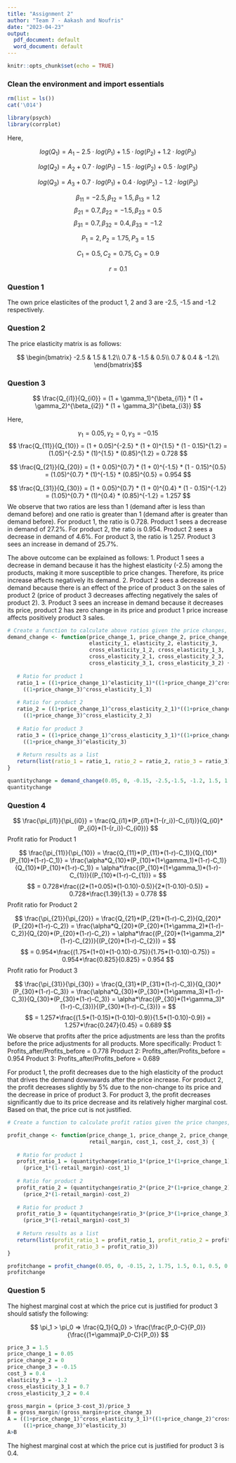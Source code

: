 ```yaml
---
title: "Assignment 2"
author: "Team 7 - Aakash and Noufris"
date: "2023-04-23"
output:
  pdf_document: default
  word_document: default
---
```


```r
knitr::opts_chunk$set(echo = TRUE)
```

### Clean the environment and import essentials
```r
rm(list = ls())
cat('\014')

library(psych)
library(corrplot)

```

Here,

$$ log(Q_1) = A_1 - 2.5 \cdot log(P_1) + 1.5 \cdot log(P_2) + 1.2 \cdot log(P_3)  $$

$$ log(Q_2) = A_2 + 0.7 \cdot log(P_1) - 1.5 \cdot log(P_2) + 0.5 \cdot log(P_3)  $$

$$ log(Q_3) = A_3 + 0.7 \cdot log(P_1) + 0.4 \cdot log(P_2) - 1.2 \cdot log(P_3)  $$

$$ \beta_{11} = -2.5, \beta_{12} = 1.5,  \beta_{13} = 1.2 $$
$$ \beta_{21} = 0.7, \beta_{22} = -1.5,  \beta_{23} = 0.5 $$
$$ \beta_{31} = 0.7, \beta_{32} = 0.4,  \beta_{33} = -1.2 $$

$$ P_1 = 2, P_2 = 1.75, P_3 = 1.5 $$

$$ C_1 = 0.5, C_2 = 0.75, C_3 = 0.9 $$

$$ r = 0.1 $$

### Question 1

The own price elasticites of the product 1, 2 and 3 are -2.5, -1.5 and -1.2 respectively.

### Question 2

The price elasticity matrix is as follows:

$$ \begin{bmatrix}
-2.5 & 1.5 & 1.2\\
0.7 & -1.5 & 0.5\\
0.7 & 0.4 & -1.2\\
\end{bmatrix}$$

### Question 3

$$ \frac{Q_{i1}}{Q_{i0}} = (1 + \gamma_1)^{\beta_{i1}} *  (1 + \gamma_2)^{\beta_{i2}} * (1 + \gamma_3)^{\beta_{i3}} $$

Here,

$$ \gamma_1 = 0.05, \gamma_2 = 0, \gamma_3 = -0.15 $$
$$ \frac{Q_{11}}{Q_{10}} = (1 + 0.05)^{-2.5} *  (1 + 0)^{1.5} * (1 - 0.15)^{1.2} = (1.05)^{-2.5} *  (1)^{1.5} * (0.85)^{1.2} = 0.728 $$

$$ \frac{Q_{21}}{Q_{20}} = (1 + 0.05)^{0.7} *  (1 + 0)^{-1.5} * (1 - 0.15)^{0.5} = (1.05)^{0.7} *  (1)^{-1.5} * (0.85)^{0.5} = 0.954 $$

$$ \frac{Q_{31}}{Q_{30}} = (1 + 0.05)^{0.7} *  (1 + 0)^{0.4} * (1 - 0.15)^{-1.2} = (1.05)^{0.7} *  (1)^{0.4} * (0.85)^{-1.2} = 1.257 $$
We observe that two ratios are less than 1 (demand after is less than demand before) and one ratio is greater than 1 (demand after is greater than demand before).
For product 1, the ratio is 0.728. Product 1 sees a decrease in demand of 27.2%.
For product 2, the ratio is 0.954. Product 2 sees a decrease in demand of 4.6%.
For product 3, the ratio is 1.257. Product 3 sees an increase in demand of 25.7%.

The above outcome can be explained as follows:
1. Product 1 sees a decrease in demand because it has the highest elasticity (-2.5) among the products, making it more susceptible to price changes. Therefore, its price increase affects negatively its demand. 
2. Product 2 sees a decrease in demand because there is an effect of the price of product 3 on the sales of product 2 (price of product 3 decreases affecting negatively the sales of product 2).
3. Product 3 sees an increase in demand because it decreases its price, product 2 has zero change in its price and product 1 price increase affects positively product 3 sales.

```r
# Create a function to calculate above ratios given the price changes, own and cross elasticities
demand_change <- function(price_change_1, price_change_2, price_change_3, 
                          elasticity_1, elasticity_2, elasticity_3,
                          cross_elasticity_1_2, cross_elasticity_1_3,
                          cross_elasticity_2_1, cross_elasticity_2_3,
                          cross_elasticity_3_1, cross_elasticity_3_2) {
   
   # Ratio for product 1
   ratio_1 = ((1+price_change_1)^elasticity_1)*((1+price_change_2)^cross_elasticity_1_2)*
     ((1+price_change_3)^cross_elasticity_1_3)
   
   # Ratio for product 2
   ratio_2 = ((1+price_change_1)^cross_elasticity_2_1)*((1+price_change_2)^elasticity_2)*
     ((1+price_change_3)^cross_elasticity_2_3)
   
   # Ratio for product 3
   ratio_3 = ((1+price_change_1)^cross_elasticity_3_1)*((1+price_change_2)^cross_elasticity_3_2)*
     ((1+price_change_3)^elasticity_3)
   
   # Return results as a list
   return(list(ratio_1 = ratio_1, ratio_2 = ratio_2, ratio_3 = ratio_3))
}
```

```r
quantitychange = demand_change(0.05, 0, -0.15, -2.5,-1.5, -1.2, 1.5, 1.2, 0.7, 0.5, 0.7, 0.4)
quantitychange
```
### Question 4

$$ \frac{\pi_{i1}}{\pi_{i0}} = \frac{Q_{i1}*(P_{i1}*(1-{r_i})-C_{i1})}{Q_{i0}*(P_{i0}*(1-{r_i})-C_{i0})} $$
Profit ratio for Product 1

$$ \frac{\pi_{11}}{\pi_{10}} = \frac{Q_{11}*(P_{11}*(1-r)-C_1)}{Q_{10}*(P_{10}*(1-r)-C_1)} =  \frac{\alpha*Q_{10}*(P_{10}*(1+\gamma_1)*(1-r)-C_1)}{Q_{10}*(P_{10}*(1-r)-C_1)} = \alpha*\frac{(P_{10}*(1+\gamma_1)*(1-r)-C_{1})}{(P_{10}*(1-r)-C_{1})} = $$
$$ = 0.728*\frac{(2*(1+0.05)*(1-0.10)-0.5)}{2*(1-0.10)-0.5)} = 0.728*\frac{1.39}{1.3} = 0.778 $$
Profit ratio for Product 2

$$ \frac{\pi_{21}}{\pi_{20}} = \frac{Q_{21}*(P_{21}*(1-r)-C_2)}{Q_{20}*(P_{20}*(1-r)-C_2)} =  \frac{\alpha*Q_{20}*(P_{20}*(1+\gamma_2)*(1-r)-C_2)}{Q_{20}*(P_{20}*(1-r)-C_2)} = \alpha*\frac{(P_{20}*(1+\gamma_2)*(1-r)-C_{2})}{(P_{20}*(1-r)-C_{2})} = $$
$$ = 0.954*\frac{(1.75*(1+0)*(1-0.10)-0.75)}{1.75*(1-0.10)-0.75)} = 0.954*\frac{0.825}{0.825} = 0.954 $$
Profit ratio for Product 3

$$ \frac{\pi_{31}}{\pi_{30}} = \frac{Q_{31}*(P_{31}*(1-r)-C_3)}{Q_{30}*(P_{30}*(1-r)-C_3)} =  \frac{\alpha*Q_{30}*(P_{30}*(1+\gamma_3)*(1-r)-C_3)}{Q_{30}*(P_{30}*(1-r)-C_3)} = \alpha*\frac{(P_{30}*(1+\gamma_3)*(1-r)-C_{3})}{(P_{30}*(1-r)-C_{3})} = $$
$$ = 1.257*\frac{(1.5*(1-0.15)*(1-0.10)-0.9)}{1.5*(1-0.10)-0.9)} = 1.257*\frac{0.247}{0.45} = 0.689 $$
We observe that profits after the price adjustments are less than the profits before the price adjustments for all products. More specifically:
Product 1: Profits_after/Profits_before = 0.778
Product 2: Profits_after/Profits_before = 0.954
Product 3: Profits_after/Profits_before = 0.689

For product 1, the profit decreases due to the high elasticity of the product that drives the demand downwards after the price increase.
For product 2, the profit decreases slightly by 5% due to the non-change to its price and the decrease in price of product 3.
For product 3, the profit decreases significantly due to its price decrease and its relatively higher marginal cost. Based on that, the price cut is not justified.

```r
# Create a function to calculate profit ratios given the price changes, the demand ratios, the prices of the products, the retail margin, and the marginal costs

profit_change <- function(price_change_1, price_change_2, price_change_3, price_1, price_2, price_3,
                          retail_margin, cost_1, cost_2, cost_3) {
   
   # Ratio for product 1
   profit_ratio_1 = (quantitychange$ratio_1*(price_1*(1+price_change_1)*(1-retail_margin)-cost_1))/
     (price_1*(1-retail_margin)-cost_1)
   
   # Ratio for product 2
   profit_ratio_2 = (quantitychange$ratio_2*(price_2*(1+price_change_2)*(1-retail_margin)-cost_2))/
     (price_2*(1-retail_margin)-cost_2)
   
   # Ratio for product 3
   profit_ratio_3 = (quantitychange$ratio_3*(price_3*(1+price_change_3)*(1-retail_margin)-cost_3))/
     (price_3*(1-retail_margin)-cost_3)
   
   # Return results as a list
   return(list(profit_ratio_1 = profit_ratio_1, profit_ratio_2 = profit_ratio_2, 
               profit_ratio_3 = profit_ratio_3))
}
```

```r
profitchange = profit_change(0.05, 0, -0.15, 2, 1.75, 1.5, 0.1, 0.5, 0.75, 0.9)
profitchange
```
### Question 5

The highest marginal cost at which the price cut is justified for product 3 should satisfy the following:

$$ \pi_1 > \pi_0 => \frac{Q_1}{Q_0} > \frac{\frac{P_0-C}{P_0}}{\frac{(1+\gamma)P_0-C}{P_0}} $$

```r
price_3 = 1.5
price_change_1 = 0.05
price_change_2 = 0
price_change_3 = -0.15
cost_3 = 0.4
elasticity_3 = -1.2
cross_elasticity_3_1 = 0.7
cross_elasticity_3_2 = 0.4

gross_margin = (price_3-cost_3)/price_3
B = gross_margin/(gross_margin+price_change_3)
A = ((1+price_change_1)^cross_elasticity_3_1)*((1+price_change_2)^cross_elasticity_3_2)*
     ((1+price_change_3)^elasticity_3)
A>B
```

The highest marginal cost at which the price cut is justified for product 3 is 0.4.
